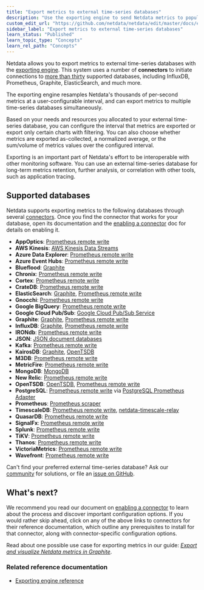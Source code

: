 ```yaml
---
title: "Export metrics to external time-series databases"
description: "Use the exporting engine to send Netdata metrics to popular external time series databases for long-term storage or further analysis."
custom_edit_url: "https://github.com/netdata/netdata/edit/master/docs/export/external-databases.md"
sidebar_label: "Export metrics to external time-series databases"
learn_status: "Published"
learn_topic_type: "Concepts"
learn_rel_path: "Concepts"
---
```



Netdata allows you to export metrics to external time-series databases with the [exporting
engine](https://github.com/netdata/netdata/blob/master/exporting/README.md). This system uses a number of **connectors** to initiate connections to [more than
thirty](#supported-databases) supported databases, including InfluxDB, Prometheus, Graphite, ElasticSearch, and much
more. 

The exporting engine resamples Netdata's thousands of per-second metrics at a user-configurable interval, and can export
metrics to multiple time-series databases simultaneously.

Based on your needs and resources you allocated to your external time-series database, you can configure the interval
that metrics are exported or export only certain charts with filtering. You can also choose whether metrics are exported
as-collected, a normalized average, or the sum/volume of metrics values over the configured interval.

Exporting is an important part of Netdata's effort to be interoperable
with other monitoring software. You can use an external time-series database for long-term metrics retention, further
analysis, or correlation with other tools, such as application tracing.

## Supported databases

Netdata supports exporting metrics to the following databases through several
[connectors](/docs/nightly/references/configuration/exporting-reference#features). Once you find the connector that works for your database, open its
documentation and the [enabling a connector](/docs/nightly/setup/enable-an-exporting-connector) doc for details on enabling it.

-   **AppOptics**: [Prometheus remote write](/docs/nightly/setup/exporting-connectors/prometheus-remote-write)
-   **AWS Kinesis**: [AWS Kinesis Data Streams](/docs/nightly/setup/exporting-connectors/aws-kinesis-data-streams)
-   **Azure Data Explorer**: [Prometheus remote write](/docs/nightly/setup/exporting-connectors/prometheus-remote-write)
-   **Azure Event Hubs**: [Prometheus remote write](/docs/nightly/setup/exporting-connectors/prometheus-remote-write)
-   **Blueflood**: [Graphite](/docs/nightly/setup/exporting-connectors/graphite)
-   **Chronix**: [Prometheus remote write](/docs/nightly/setup/exporting-connectors/prometheus-remote-write)
-   **Cortex**: [Prometheus remote write](/docs/nightly/setup/exporting-connectors/prometheus-remote-write)
-   **CrateDB**: [Prometheus remote write](/docs/nightly/setup/exporting-connectors/prometheus-remote-write)
-   **ElasticSearch**: [Graphite](/docs/nightly/setup/exporting-connectors/graphite), [Prometheus remote
    write](https://github.com/netdata/netdata/blob/master/exporting/prometheus/remote_write/README.md)
-   **Gnocchi**: [Prometheus remote write](/docs/nightly/setup/exporting-connectors/prometheus-remote-write)
-   **Google BigQuery**: [Prometheus remote write](/docs/nightly/setup/exporting-connectors/prometheus-remote-write)
-   **Google Cloud Pub/Sub**: [Google Cloud Pub/Sub Service](/docs/nightly/setup/exporting-connectors/google-cloud-pub-sub-service)
-   **Graphite**: [Graphite](/docs/nightly/setup/exporting-connectors/graphite), [Prometheus remote
    write](https://github.com/netdata/netdata/blob/master/exporting/prometheus/remote_write/README.md)
-   **InfluxDB**: [Graphite](/docs/nightly/setup/exporting-connectors/graphite), [Prometheus remote
    write](https://github.com/netdata/netdata/blob/master/exporting/prometheus/remote_write/README.md)
-   **IRONdb**: [Prometheus remote write](/docs/nightly/setup/exporting-connectors/prometheus-remote-write)
-   **JSON**: [JSON document databases](/docs/nightly/setup/exporting-connectors/json-document-databases)
-   **Kafka**: [Prometheus remote write](/docs/nightly/setup/exporting-connectors/prometheus-remote-write)
-   **KairosDB**: [Graphite](/docs/nightly/setup/exporting-connectors/graphite), [OpenTSDB](/docs/nightly/setup/exporting-connectors/opentsdb)
-   **M3DB**: [Prometheus remote write](/docs/nightly/setup/exporting-connectors/prometheus-remote-write)
-   **MetricFire**: [Prometheus remote write](/docs/nightly/setup/exporting-connectors/prometheus-remote-write)
-   **MongoDB**: [MongoDB](/docs/nightly/setup/exporting-connectors/mongodb)
-   **New Relic**: [Prometheus remote write](/docs/nightly/setup/exporting-connectors/prometheus-remote-write)
-   **OpenTSDB**: [OpenTSDB](/docs/nightly/setup/exporting-connectors/opentsdb), [Prometheus remote
    write](https://github.com/netdata/netdata/blob/master/exporting/prometheus/remote_write/README.md)
-   **PostgreSQL**: [Prometheus remote write](/docs/nightly/setup/exporting-connectors/prometheus-remote-write)
    via [PostgreSQL Prometheus Adapter](https://github.com/CrunchyData/postgresql-prometheus-adapter)
-   **Prometheus**: [Prometheus scraper](/docs/nightly/setup/exporting-connectors/using-netdata-with-prometheus)
-   **TimescaleDB**: [Prometheus remote write](/docs/nightly/setup/exporting-connectors/prometheus-remote-write),
    [netdata-timescale-relay](/docs/nightly/setup/exporting-connectors/writing-metrics-to-timescaledb)
-   **QuasarDB**: [Prometheus remote write](/docs/nightly/setup/exporting-connectors/prometheus-remote-write)
-   **SignalFx**: [Prometheus remote write](/docs/nightly/setup/exporting-connectors/prometheus-remote-write)
-   **Splunk**: [Prometheus remote write](/docs/nightly/setup/exporting-connectors/prometheus-remote-write)
-   **TiKV**: [Prometheus remote write](/docs/nightly/setup/exporting-connectors/prometheus-remote-write)
-   **Thanos**: [Prometheus remote write](/docs/nightly/setup/exporting-connectors/prometheus-remote-write)
-   **VictoriaMetrics**: [Prometheus remote write](/docs/nightly/setup/exporting-connectors/prometheus-remote-write)
-   **Wavefront**: [Prometheus remote write](/docs/nightly/setup/exporting-connectors/prometheus-remote-write)

Can't find your preferred external time-series database? Ask our [community](https://community.netdata.cloud/) for
solutions, or file an [issue on
GitHub](https://github.com/netdata/netdata/issues/new?assignees=&labels=bug%2Cneeds+triage&template=BUG_REPORT.yml).

## What's next?

We recommend you read our document on [enabling a connector](/docs/nightly/setup/enable-an-exporting-connector) to learn about the
process and discover important configuration options. If you would rather skip ahead, click on any of the above links to
connectors for their reference documentation, which outline any prerequisites to install for that connector, along with
connector-specific configuration options.

Read about one possible use case for exporting metrics in our guide: [_Export and visualize Netdata metrics in
Graphite_](https://github.com/netdata/netdata/blob/master/docs/guides/export/export-netdata-metrics-graphite.md).

### Related reference documentation

-   [Exporting engine reference](/docs/nightly/references/configuration/exporting-reference)


